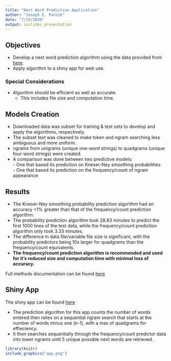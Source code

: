 ```yaml
---
title: "Next Word Prediction Application"
author: "Joseph E. Panzik"
date: "7/15/2020"
output: ioslides_presentation
---
```


## Objectives

- Develop a next word prediction algorithm using the data provided from [here](https://d396qusza40orc.cloudfront.net/dsscapstone/dataset/Coursera-SwiftKey.zip).  
- Apply algorithm to a shiny app for web use.

### Special Considerations
- Algorithm should be efficient as well as accurate.  
    - This includes file size and computation time.
    

## Models Creation
- Downloaded data was subset for training & test sets to develop and apply the algorithms, respectively.  
- The subset text was cleaned to make token and ngram searching less ambiguous and more uniform.
- ngrams from unigrams (unique one-word strings) to quadgrams (unique four-word strings) were created.
- A comparison was done between two predictive models:  
      - One that based its prediction on Kneser-Ney smoothing probabilities  
      - One that based its prediction on the frequency/count of ngram appearance


## Results
- The Kneser-Ney smoothing probability prediction algorithm had an accuracy <1% greater than that of the frequency/count prediction algorithm.  
- The probability prediction algorithm took 28.83 minutes to predict the first 1000 lines of the test data, while the frequency/count prediction algorithm only took 3.33 minutes.  
- The difference in data file/variable file size is significant, with the probability predictors being 10x larger for quadgrams than the frequency/count equivalents.  
- **The frequency/count prediction algorithm is recommended and used for it's reduced size and computation time with minimal loss of accuracy.**

Full methods documentation can be found [here](https://rpubs.com/jepanzik/DSCPFinal)

## Shiny App
The shiny app can be found [here](https://jepanzik.shinyapps.io/NextWordPredictor/)

- The prediction algorithm for this app counts the number of words entered then relies on a sequential ngram search that starts at the number of words minus one (n-1), with a max of quadgrams for effieciency.  
- It then searches sequentially through the frequency/count predictor data into lower ngrams until 5 unique possible next words are retrieved.

```r
library(knitr)
include_graphics("app.png") 
```


